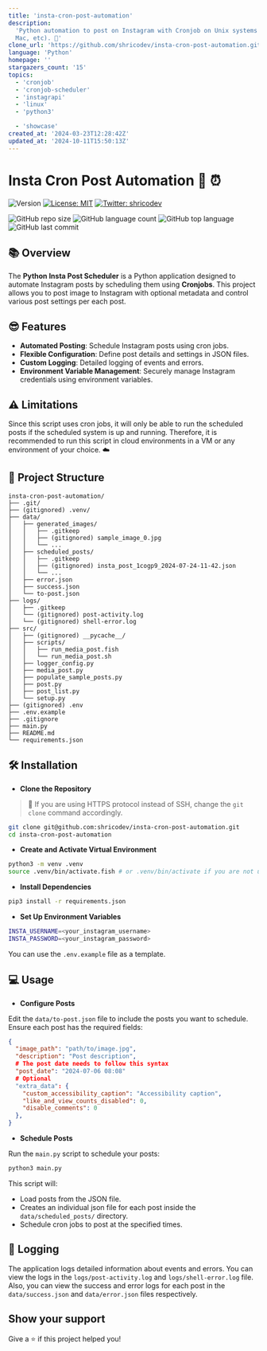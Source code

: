 ```yaml
---
title: 'insta-cron-post-automation'
description:
  'Python automation to post on Instagram with Cronjob on Unix systems (Linux,
  Mac, etc). 🐍'
clone_url: 'https://github.com/shricodev/insta-cron-post-automation.git'
language: 'Python'
homepage: ''
stargazers_count: '15'
topics:
  - 'cronjob'
  - 'cronjob-scheduler'
  - 'instagrapi'
  - 'linux'
  - 'python3'

  - 'showcase'
created_at: '2024-03-23T12:28:42Z'
updated_at: '2024-10-11T15:50:13Z'
---
```


# Insta Cron Post Automation 🐍 ⏰

![Version](https://img.shields.io/badge/version-0.1.0-blue.svg?cacheSeconds=2592000)
[![License: MIT](https://img.shields.io/badge/License-MIT-yellow.svg)](#)
[![Twitter: shricodev](https://img.shields.io/twitter/follow/shricodev.svg?style=social)](https://twitter.com/shricodev)

![GitHub repo size](https://img.shields.io/github/repo-size/shricodev/insta-cron-post-automation?style=plastic)
![GitHub language count](https://img.shields.io/github/languages/count/shricodev/insta-cron-post-automation?style=plastic)
![GitHub top language](https://img.shields.io/github/languages/top/shricodev/insta-cron-post-automation?style=plastic)
![GitHub last commit](https://img.shields.io/github/last-commit/shricodev/insta-cron-post-automation?color=red&style=plastic)

## 📚 Overview

The **Python Insta Post Scheduler** is a Python application designed to automate
Instagram posts by scheduling them using **Cronjobs**. This project allows you
to post image to Instagram with optional metadata and control various post
settings per each post.

## 😎 Features

- **Automated Posting**: Schedule Instagram posts using cron jobs.
- **Flexible Configuration**: Define post details and settings in JSON files.
- **Custom Logging**: Detailed logging of events and errors.
- **Environment Variable Management**: Securely manage Instagram credentials
  using environment variables.

## ⚠️ Limitations

Since this script uses cron jobs, it will only be able to run the scheduled
posts if the scheduled system is up and running. Therefore, it is recommended to
run this script in cloud environments in a VM or any environment of your choice.
☁️

## 🌳 Project Structure

```plaintext
insta-cron-post-automation/
├── .git/
├── (gitignored) .venv/
├── data/
│   ├── generated_images/
│   │   ├── .gitkeep
│   │   ├── (gitignored) sample_image_0.jpg
│   │   └── ...
│   ├── scheduled_posts/
│   │   ├── .gitkeep
│   │   ├── (gitignored) insta_post_1cogp9_2024-07-24-11-42.json
│   │   └── ...
│   ├── error.json
│   ├── success.json
│   └── to-post.json
├── logs/
│   ├── .gitkeep
│   └── (gitignored) post-activity.log
│   └── (gitignored) shell-error.log
├── src/
│   ├── (gitignored) __pycache__/
│   ├── scripts/
│   │   ├── run_media_post.fish
│   │   └── run_media_post.sh
│   ├── logger_config.py
│   ├── media_post.py
│   ├── populate_sample_posts.py
│   ├── post.py
│   ├── post_list.py
│   └── setup.py
├── (gitignored) .env
├── .env.example
├── .gitignore
├── main.py
├── README.md
└── requirements.json
```

## 🛠️ Installation

- **Clone the Repository**

> 💬 If you are using HTTPS protocol instead of SSH, change the `git clone`
> command accordingly.

```bash
git clone git@github.com:shricodev/insta-cron-post-automation.git
cd insta-cron-post-automation
```

- **Create and Activate Virtual Environment**

```bash
python3 -m venv .venv
source .venv/bin/activate.fish # or .venv/bin/activate if you are not using the fish shell
```

- **Install Dependencies**

```bash
pip3 install -r requirements.json
```

- **Set Up Environment Variables**

```bash
INSTA_USERNAME=<your_instagram_username>
INSTA_PASSWORD=<your_instagram_password>
```

You can use the `.env.example` file as a template.

## 💻 Usage

- **Configure Posts**

Edit the `data/to-post.json` file to include the posts you want to schedule.
Ensure each post has the required fields:

```json
{
  "image_path": "path/to/image.jpg",
  "description": "Post description",
  # The post date needs to follow this syntax
  "post_date": "2024-07-06 08:08"
  # Optional
  "extra_data": {
    "custom_accessibility_caption": "Accessibility caption",
    "like_and_view_counts_disabled": 0,
    "disable_comments": 0
  },
}
```

- **Schedule Posts**

Run the `main.py` script to schedule your posts:

```bash
python3 main.py
```

This script will:

- Load posts from the JSON file.
- Creates an individual json file for each post inside the
  `data/scheduled_posts/` directory.
- Schedule cron jobs to post at the specified times.

## 💬 Logging

The application logs detailed information about events and errors. You can view
the logs in the `logs/post-activity.log` and `logs/shell-error.log` file. Also,
you can view the success and error logs for each post in the `data/success.json`
and `data/error.json` files respectively.

## Show your support

Give a ⭐️ if this project helped you!
